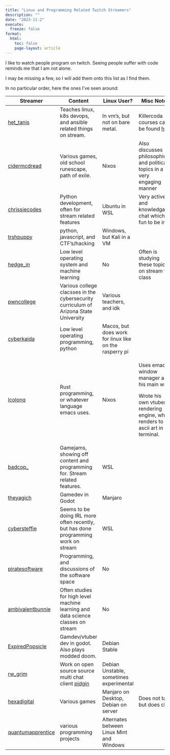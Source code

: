 ```yaml
---
title: "Linux and Programming Related Twitch Streamers"
description: ""
date: "2023-11-2"
execute:
  freeze: false
format:
  html:
    toc: false
    page-layout: article
---
```


I like to watch people program on twitch. Seeing people suffer with code reminds me that I am not alone.

I may be missing a few, so I will add them onto this list as I find them.

In no particular order, here the ones I've seen around:

+--------------------------------------------------------------+--------------------------------------------------------------------------------------+--------------------------------------------------------+------------------------------------------------------------------------------------+
| Streamer                                                     | Content                                                                              | Linux User?                                            | Misc Notes                                                                         |
+==============================================================+======================================================================================+========================================================+====================================================================================+
| [het_tanis](https://www.twitch.tv/het_tanis)                 | Teaches linux, k8s devops, and ansible related things on stream.                     | In vm's, but not on bare metal.                        | Killercoda courses can be found [here](https://killercoda.com/het-tanis)           |
+--------------------------------------------------------------+--------------------------------------------------------------------------------------+--------------------------------------------------------+------------------------------------------------------------------------------------+
| [cidermcdread](https://www.twitch.tv/cidermcdread)           | Various games, old school runescape, path of exile.                                  | Nixos                                                  | Also discusses philosophical and political topics in a very engaging manner        |
+--------------------------------------------------------------+--------------------------------------------------------------------------------------+--------------------------------------------------------+------------------------------------------------------------------------------------+
| [chrissiecodes](https://www.twitch.tv/chrissiecodes)         | Python development, often for stream related features                                | Ubuntu in WSL                                          | Very active and knowledgable chat which is fun to be in.                           |
+--------------------------------------------------------------+--------------------------------------------------------------------------------------+--------------------------------------------------------+------------------------------------------------------------------------------------+
| [trshpuppy](https://www.twitch.tv/trshpuppy)                 | python, javascript, and CTF's/hacking                                                | Windows, but Kali in a VM                              |                                                                                    |
+--------------------------------------------------------------+--------------------------------------------------------------------------------------+--------------------------------------------------------+------------------------------------------------------------------------------------+
| [hedge_in](https://www.twitch.tv/hedge_in)                   | Low level operating system and machine learning                                      | No                                                     | Often is studying these topics on stream for class                                 |
+--------------------------------------------------------------+--------------------------------------------------------------------------------------+--------------------------------------------------------+------------------------------------------------------------------------------------+
| [pwncollege](https://www.twitch.tv/pwncollege)               | Various college clacsses in the cybersecurity curriculum of Arizona State University | Various teachers, and idk                              |                                                                                    |
+--------------------------------------------------------------+--------------------------------------------------------------------------------------+--------------------------------------------------------+------------------------------------------------------------------------------------+
| [cyberkaida](https://www.twitch.tv/cyberkaida)               | Low level operating programming, python                                              | Macos, but does work for linux like on the rasperry pi |                                                                                    |
+--------------------------------------------------------------+--------------------------------------------------------------------------------------+--------------------------------------------------------+------------------------------------------------------------------------------------+
| [lcolonq](https://www.twitch.tv/lcolonq)                     | Rust programming, or whatever language emacs uses.                                   | Nixos                                                  | Uses emacs window manager as his main wm.                                          |
|                                                              |                                                                                      |                                                        |                                                                                    |
|                                                              |                                                                                      |                                                        | Wrote his own vtuber rendering engine, which renders to ascii art in the terminal. |
+--------------------------------------------------------------+--------------------------------------------------------------------------------------+--------------------------------------------------------+------------------------------------------------------------------------------------+
| [badcop\_](https://www.twitch.tv/badcop_)                    | Gamejams, showing off content and programming for. Stream related features.          | WSL                                                    |                                                                                    |
+--------------------------------------------------------------+--------------------------------------------------------------------------------------+--------------------------------------------------------+------------------------------------------------------------------------------------+
| [theyagich](https://www.twitch.tv/theyagich)                 | Gamedev in Godot                                                                     | Manjaro                                                |                                                                                    |
+--------------------------------------------------------------+--------------------------------------------------------------------------------------+--------------------------------------------------------+------------------------------------------------------------------------------------+
| [cybersteffie](https://www.twitch.tv/cybersteffie)           | Seems to be doing IRL more often recently, but has done programming work on stream   | WSL                                                    |                                                                                    |
+--------------------------------------------------------------+--------------------------------------------------------------------------------------+--------------------------------------------------------+------------------------------------------------------------------------------------+
| [piratesoftware](https://www.twitch.tv/piratesoftware/)      | Programming, and discussions of the software space                                   | No                                                     |                                                                                    |
+--------------------------------------------------------------+--------------------------------------------------------------------------------------+--------------------------------------------------------+------------------------------------------------------------------------------------+
| [ambivalentbunnie](https://www.twitch.tv/ambivalentbunnie)   | Often studies for high level machine learning and data science classes on stream     | No                                                     |                                                                                    |
+--------------------------------------------------------------+--------------------------------------------------------------------------------------+--------------------------------------------------------+------------------------------------------------------------------------------------+
| [ExpiredPopsicle](https://www.twitch.tv/expiredpopsicle)     | Gamdev/vtuber dev in godot. Also plays modded doom.                                  | Debian Stable                                          |                                                                                    |
+--------------------------------------------------------------+--------------------------------------------------------------------------------------+--------------------------------------------------------+------------------------------------------------------------------------------------+
| [rw_grim](https://www.twitch.tv/rw_grim)                     | Work on open source source multi chat client [pidgin](https://pidgin.im/)            | Debian Unstable, sometimes experimental                |                                                                                    |
+--------------------------------------------------------------+--------------------------------------------------------------------------------------+--------------------------------------------------------+------------------------------------------------------------------------------------+
| [hexadigital](https://www.twitch.tv/hexadigital)             | Various games                                                                        | Manjaro on Desktop, Debian on server                   | Does not talk, but does chat                                                       |
+--------------------------------------------------------------+--------------------------------------------------------------------------------------+--------------------------------------------------------+------------------------------------------------------------------------------------+
| [quantumapprentice](https://www.twitch.tv/quantumapprentice) | various programming projects                                                         | Alternates between Linux Mint and Windows              |                                                                                    |
+--------------------------------------------------------------+--------------------------------------------------------------------------------------+--------------------------------------------------------+------------------------------------------------------------------------------------+